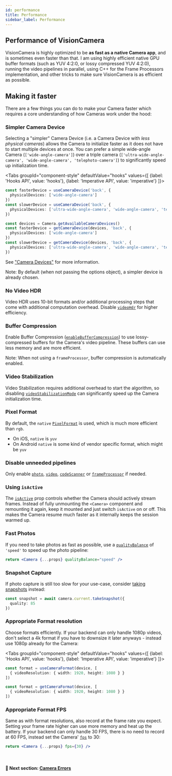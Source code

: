 ```yaml
---
id: performance
title: Performance
sidebar_label: Performance
---
```



## Performance of VisionCamera

VisionCamera is highly optimized to be **as fast as a native Camera app**, and is sometimes even faster than that.
I am using highly efficient native GPU buffer formats (such as YUV 4:2:0, or lossy compressed YUV 4:2:0), running the video pipelines in parallel, using C++ for the Frame Processors implementation, and other tricks to make sure VisionCamera is as efficient as possible.

## Making it faster

There are a few things you can do to make your Camera faster which requires a core understanding of how Cameras work under the hood:

### Simpler Camera Device

Selecting a "simpler" Camera Device (i.e. a Camera Device with _less physical cameras_) allows the Camera to initialize faster as it does not have to start multiple devices at once.
You can prefer a simple wide-angle Camera (`['wide-angle-camera']`) over a triple camera (`['ultra-wide-angle-camera', 'wide-angle-camera', 'telephoto-camera']`) to significantly speed up initialization time.

<Tabs
  groupId="component-style"
  defaultValue="hooks"
  values={[
    {label: 'Hooks API', value: 'hooks'},
    {label: 'Imperative API', value: 'imperative'}
  ]}>
<TabItem value="hooks">

```ts
const fasterDevice = useCameraDevice('back', {
  physicalDevices: ['wide-angle-camera']
})
const slowerDevice = useCameraDevice('back', {
  physicalDevices: ['ultra-wide-angle-camera', 'wide-angle-camera', 'telephoto-camera']
})
```

</TabItem>
<TabItem value="imperative">

```ts
const devices = Camera.getAvailableCameraDevices()
const fasterDevice = getCameraDevice(devices, 'back', {
  physicalDevices: ['wide-angle-camera']
})
const slowerDevice = getCameraDevice(devices, 'back', {
  physicalDevices: ['ultra-wide-angle-camera', 'wide-angle-camera', 'telephoto-camera']
})
```

</TabItem>
</Tabs>

See ["Camera Devices"](devices) for more information.

Note: By default (when not passing the options object), a simpler device is already chosen.

### No Video HDR

Video HDR uses 10-bit formats and/or additional processing steps that come with additional computation overhead. Disable [`videoHdr`](/docs/api/interfaces/CameraProps#videohdr) for higher efficiency.

### Buffer Compression

Enable Buffer Compression ([`enableBufferCompression`](/docs/api/interfaces/CameraProps#enablebuffercompression)) to use lossy-compressed buffers for the Camera's video pipeline. These buffers can use less memory and are more efficient.

Note: When not using a `frameProcessor`, buffer compression is automatically enabled.

### Video Stabilization

Video Stabilization requires additional overhead to start the algorithm, so disabling [`videoStabilizationMode`](/docs/api/interfaces/CameraProps#videostabilizationmode) can significantly speed up the Camera initialization time.

### Pixel Format

By default, the `native` [`PixelFormat`](/docs/api#pixelformat) is used, which is much more efficient than `rgb`.

- On iOS, `native` is `yuv`
- On Android `native` is some kind of vendor specific format, which might be `yuv`

### Disable unneeded pipelines

Only enable [`photo`](/docs/api/interfaces/CameraProps#photo), [`video`](/docs/api/interfaces/CameraProps#video), [`codeScanner`](/docs/api/interfaces/CameraProps#codescanner) or [`frameProcessor`](/docs/api/interfaces/CameraProps#frameprocessor) if needed.

### Using `isActive`

The [`isActive`](/docs/api/interfaces/CameraProps#isactive) prop controls whether the Camera should actively stream frames. Instead of fully unmounting the `<Camera>` component and remounting it again, keep it mounted and just switch `isActive` on or off. This makes the Camera resume much faster as it internally keeps the session warmed up.

### Fast Photos

If you need to take photos as fast as possible, use a [`qualityBalance`](/docs/api/interfaces/CameraProps#qualitybalance) of `'speed'` to speed up the photo pipeline:

```jsx
return <Camera {...props} qualityBalance="speed" />
```

### Snapshot Capture

If photo capture is still too slow for your use-case, consider [taking snapshots](/docs/guides/taking-photos#taking-snapshots) instead:

```ts
const snapshot = await camera.current.takeSnapshot({
  quality: 85
})
```

### Appropriate Format resolution

Choose formats efficiently. If your backend can only handle 1080p videos, don't select a 4k format if you have to downsize it later anyways - instead use 1080p already for the Camera:

<Tabs
  groupId="component-style"
  defaultValue="hooks"
  values={[
    {label: 'Hooks API', value: 'hooks'},
    {label: 'Imperative API', value: 'imperative'}
  ]}>
<TabItem value="hooks">

```ts
const format = useCameraFormat(device, [
  { videoResolution: { width: 1920, height: 1080 } }
])
```

</TabItem>
<TabItem value="imperative">

```ts
const format = getCameraFormat(device, [
  { videoResolution: { width: 1920, height: 1080 } }
])
```

</TabItem>
</Tabs>

### Appropriate Format FPS

Same as with format resolutions, also record at the frame rate you expect. Setting your frame rate higher can use more memory and heat up the battery.
If your backend can only handle 30 FPS, there is no need to record at 60 FPS, instead set the Camera' [`fps`](/docs/api/interfaces/CameraProps#fps) to 30:

```jsx
return <Camera {...props} fps={30} />
```

<br />

#### 🚀 Next section: [Camera Errors](errors)
